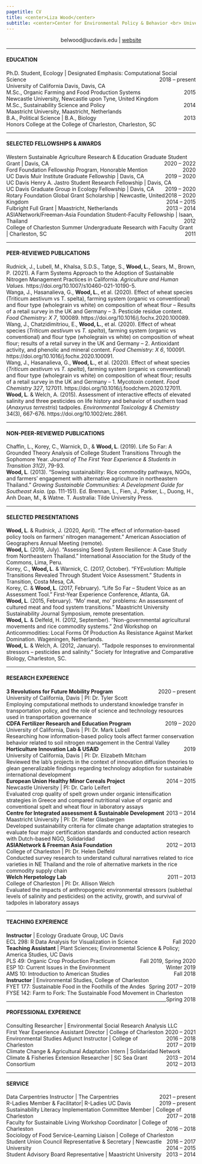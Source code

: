 ```yaml
---
pagetitle: CV
title: <center>Liza Wood</center>
subtitle: <center>Center for Environmental Policy & Behavior <br> University of California, Davis </center>
---
```

<center> <i class="fa fa-envelope-square" aria-hidden="true"></i> belwood@ucdavis.edu | [<i class="fa fa-globe" aria-hidden="true"></i> website](https://lizawood5.github.io/)</center>

***

#### EDUCATION

Ph.D. Student, Ecology | Designated Emphasis: Computational Social Science <span style="float:right;">2018 – present</span>  
University of California Davis, Davis, CA  
M.Sc., Organic Farming and Food Production Systems                        <span style="float:right;">2015</span>  
Newcastle University, Newcastle upon Tyne, United Kingdom  
M.Sc., Sustainability Science and Policy		            	               <span style="float:right;">2014</span>  
Maastricht University, Maastricht, Netherlands  
B.A., Political Science | B.A., Biology 		             	   	           <span style="float:right;">2013</span>  
Honors College at the College of Charleston, Charleston, SC  

***

<h4>SELECTED FELLOWSHIPS & AWARDS</h4>

Western Sustainable Agriculture Research & Education Graduate Student Grant | Davis, CA  <span style="float:right;">2020 – 2022</span>  
Ford Foundation Fellowship Program, Honorable Mention <span style="float:right;">2020</span>  
UC Davis Muir Institute Graduate Fellowship | Davis, CA<span style="float:right;">2019 – 2020</span>  
UC Davis Henry A. Jastro Student Research Fellowship | Davis, CA<span style="float:right;">2019 – 2020</span>    
UC Davis Graduate Group in Ecology Fellowship | Davis, CA<span style="float:right;">2018 – 2020</span>    
Rotary Foundation Global Grant Scholarship | Newcastle, United Kingdom<span style="float:right;">2014 – 2015</span>    
Fulbright Full Grant | Maastricht, Netherlands<span style="float:right;">2013 – 2014</span>   
ASIANetwork/Freeman-Asia Foundation Student-Faculty Fellowship | Isaan, Thailand<span style="float:right;">       2012</span>   
College of Charleston Summer Undergraduate Research with Faculty Grant | Charleston, SC<span style="float:right;"> 2011</span>  

***

<h4>PEER-REVIEWED PUBLICATIONS</h4>   

Rudnick, J., Lubell, M., Khalsa, S.D.S., Tatge, S., **Wood, L.**, Sears, M., Brown, P. (2021). A Farm Systems Approach to the Adoption of Sustainable Nitrogen Management Practices in California. *Agriculture and Human Values.* https://doi.org/10.1007/s10460-021-10190-5.  
Wanga, J., Hasanalieva, G., **Wood, L.**, et al. (2020). Effect of wheat species (Triticum aestivum vs T. spelta), farming system (organic vs conventional) and flour type (wholegrain vs white) on composition of wheat flour – Results of a retail survey in the UK and Germany – 3. Pesticide residue content. *Food Chemistry: X 7*, 100089. https://doi.org/10.1016/j.fochx.2020.100089.  
Wang, J., Chatzidimitriou, E., **Wood, L.**, et al. (2020). Effect of wheat species (*Triticum aestivum* vs *T. spelta*), farming system (organic vs conventional) and flour type (wholegrain vs white) on composition of wheat flour; results of a retail survey in the UK and Germany – 2. Antioxidant activity, and phenolic and mineral content. *Food Chemistry: X 6*, 100091. https://doi.org/10.1016/j.fochx.2020.100091.  
Wang, J., Hasanalieva, G., **Wood, L.**, et al. (2020). Effect of wheat species (*Triticum aestivum* vs *T. spelta*), farming system (organic vs conventional) and flour type (wholegrain vs white) on composition of wheat flour; results of a retail survey in the UK and Germany – 1. Mycotoxin content. *Food Chemistry 327*, 127011. https://doi.org/10.1016/j.foodchem.2020.127011.  
**Wood, L**. & Welch, A. (2015). Assessment of interactive effects of elevated salinity and three pesticides on life history and behavior of southern toad (*Anaxyrus terrestris*) tadpoles. *Environmental Toxicology & Chemistry* 34(3), 667-676. https://doi.org/10.1002/etc.2861.

***

<h4>NON-PEER-REVIEWED PUBLICATIONS</h4>  

Chaffin, L., Korey, C., Warnick, D., & **Wood, L**. (2019). Life So Far: A Grounded Theory Analysis of College Student Transitions Through the Sophomore Year. *Journal of The First Year Experience & Students in Transition 31(2)*, 79-93.  
**Wood, L**. (2013). “Sowing sustainability: Rice commodity pathways, NGOs, and farmers’ engagement with alternative agriculture in northeastern Thailand.” *Growing Sustainable Communities: A Development Guide for Southeast Asia.* (pp. 111-151). Ed. Brennan, L., Fien, J., Parker, L., Duong, H., Anh Doan, M., & Watne. T. Australia: Tilde University Press.  

***

<h4>SELECTED PRESENTATIONS</h4>  

**Wood, L**. & Rudnick, J. (2020, April). “The effect of information-based policy tools on farmers’ nitrogen management.” American Association of Geographers Annual Meeting (remote).    
**Wood, L**. (2019, July). “Assessing Seed System Resilience: A Case Study from Northeastern Thailand.” International Association for the Study of the Commons, Lima, Peru.  
Korey, C., **Wood, L**. & Warnick, C. (2017, October). “FYEvolution: Multiple Transitions Revealed Through Student Voice Assessment.” Students in Transition, Costa Mesa, CA.  
Korey, C. & **Wood, L**. (2017, February). “Life So Far – Student Voice as an Assessment Tool.” First-Year Experience Conference, Atlanta, GA.  
**Wood, L**. (2015, February). “Mo’ meat, mo’ problems: An assessment of cultured meat and food system transitions.” Maastricht University Sustainability Journal Symposium, remote presentation.  
**Wood, L**. & Delfeld, H. (2012, September). “Non-governmental agricultural movements and rice commodity systems.” 2nd Workshop on Anticommodities: Local Forms Of Production As Resistance Against Market Domination. Wageningen, Netherlands.  
**Wood, L**. & Welch, A. (2012, January). “Tadpole responses to environmental stressors – pesticides and salinity.” Society for Integrative and Comparative Biology, Charleston, SC.   

***

<h4>RESEARCH EXPERIENCE</h4> 

**3 Revolutions for Future Mobility Program**<span style="float:right;">2020 – present</span>  
  University of California, Davis | PI: Dr. Tyler Scott   
  Employing computational methods to understand knowledge transfer in transportation policy, and the role of science and technology resources used in transportation governance   
**CDFA Fertilizer Research and Education Program**<span style="float:right;">2019 – 2020</span>  
  University of California, Davis | PI: Dr. Mark Lubell   
  Researching how information-based policy tools affect farmer conservation behavior related to soil nitrogen management in the Central Valley  
**Horticulture Innovation Lab & USAID**<span style="float:right;">2019</span>	 
  University of California, Davis | PI: Dr. Elizabeth Mitcham   
  Reviewed the lab’s projects in the context of innovation diffusion theories to glean generalizable findings regarding technology adoption for sustainable international development   
**European Union Healthy Minor Cereals Project**<span style="float:right;">2014 – 2015</span>   
  Newcastle University | PI: Dr. Carlo Leifert   
  Evaluated crop quality of spelt grown under organic intensification strategies in Greece and compared nutritional value of organic and conventional spelt and wheat flour in laboratory assays  
**Centre for Integrated assessment & Sustainable Development**<span style="float:right;">2013 – 2014</span>  
  Maastricht University | PI: Dr. Pieter Glasbergen   
  Developed sustainability criteria for climate change adaptation strategies to evaluate four major certification standards and conducted action research with Dutch-based NGO, Solidaridad  
**ASIANetwork & Freeman Asia Foundation**<span style="float:right;">2012 – 2013</span>    
  College of Charleston | PI: Dr. Helen Delfeld  				          		 
  Conducted survey research to understand cultural narratives related to rice varieties in NE Thailand and the role of alternative markets in the rice commodity supply chain  
**Welch Herpetology Lab**<span style="float:right;">2011 – 2013</span>  
  College of Charleston | PI: Dr. Allison Welch			      
  Evaluated the impacts of anthropogenic environmental stressors (sublethal levels of salinity and     pesticides) on the activity, growth, and survival of tadpoles in laboratory assays  

***

<h4>TEACHING EXPERIENCE</h4>  

**Instructor** | Ecology Graduate Group, UC Davis  
  ECL 298: R Data Analysis for Visualization in Science<span style="float:right;">Fall 2020</span>  
**Teaching Assistant** | Plant Sciences; Environmental Science & Policy; America Studies, UC Davis</span>   
  PLS 49: Organic Crop Production Practicum<span style="float:right;">Fall 2019, Spring 2020</span>   
  ESP 10: Current Issues in the Environment<span style="float:right;">Winter 2019</span>    
  AMS 10: Introduction to American Studies<span style="float:right;">Fall 2018</span>    
**Instructor** | Environmental Studies, College of Charleston  
  FYET 177: Sustainable Food in the Foothills of the Andes<span style="float:right;">Spring 2017 – 2019</span>     
  FYSE 142: Farm to Fork: The Sustainable Food Movement in Charleston<span style="float:right;">Spring 2018</span>    

***

<h4>PROFESSIONAL EXPERIENCE</h4>  

Consulting Researcher | Environmental Social Research Analysis LLC <span style="float:right;">2020 – 2021</span>   
First Year Experience Assistant Director | College of Charleston <span style="float:right;">2016 – 2018</span>   
Environmental Studies Adjunct Instructor | College of Charleston <span style="float:right;">2017 – 2019</span>   
Climate Change & Agricultural Adaptation Intern | Solidaridad Network <span style="float:right;">2013 – 2014</span>  
Climate & Fisheries Extension Researcher | SC Sea Grant Consortium <span style="float:right;">2012 – 2013</span>  

***

<h4>SERVICE</h4>

Data Carpentries Instructor | The Carpentries <span style="float:right;">2021 – present</span>   
R-Ladies Member & Facilitator| R-Ladies UC Davis <span style="float:right;">2019 – present</span>   
Sustainability Literacy Implementation Committee Member | College of Charleston <span style="float:right;">2017 – 2018</span>   
Faculty for Sustainable Living Workshop Coordinator | College of Charleston <span style="float:right;">2016 – 2018</span>   
Sociology of Food Service-Learning Liaison | College of Charleston <span style="float:right;">2016 – 2017</span>   
Student Union Council Representative & Secretary | Newcastle University <span style="float:right;">2014 – 2015</span>   
Student Advisory Board Representative | Maastricht University <span style="float:right;">2013 – 2014</span>   

